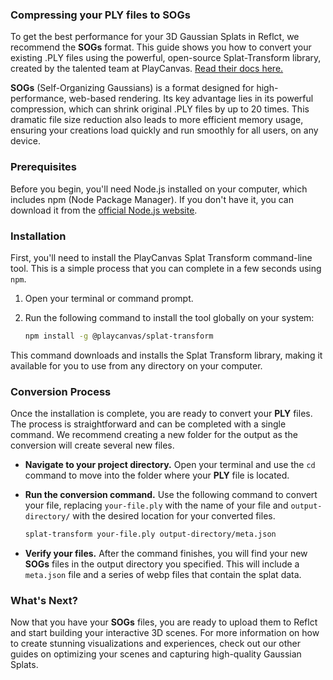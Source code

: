 ### Compressing your PLY files to SOGs

To get the best performance for your 3D Gaussian Splats in Reflct, we recommend the **SOGs** format. This guide shows you how to convert your existing .PLY files using the powerful, open-source Splat-Transform library, created by the talented team at PlayCanvas. [Read their docs here.](https://developer.playcanvas.com/user-manual/gaussian-splatting/editing/splat-transform/#format-conversion) 

**SOGs** (Self-Organizing Gaussians) is a format designed for high-performance, web-based rendering. Its key advantage lies in its powerful compression, which can shrink original .PLY files by up to 20 times. This dramatic file size reduction also leads to more efficient memory usage, ensuring your creations load quickly and run smoothly for all users, on any device.

### Prerequisites

Before you begin, you'll need Node.js installed on your computer, which includes npm (Node Package Manager). If you don't have it, you can download it from the [official Node.js website](https://nodejs.org/).

### Installation

First, you'll need to install the PlayCanvas Splat Transform command-line tool. This is a simple process that you can complete in a few seconds using `npm`.

1.  Open your terminal or command prompt.
2.  Run the following command to install the tool globally on your system:

    ```bash
    npm install -g @playcanvas/splat-transform
    ```

This command downloads and installs the Splat Transform library, making it available for you to use from any directory on your computer.

### Conversion Process

Once the installation is complete, you are ready to convert your **PLY** files. The process is straightforward and can be completed with a single command. We recommend creating a new folder for the output as the conversion will create several new files.

* **Navigate to your project directory.** Open your terminal and use the `cd` command to move into the folder where your **PLY** file is located.
* **Run the conversion command.** Use the following command to convert your file, replacing `your-file.ply` with the name of your file and `output-directory/` with the desired location for your converted files.
    ```bash
    splat-transform your-file.ply output-directory/meta.json
    ```

* **Verify your files.** After the command finishes, you will find your new **SOGs** files in the output directory you specified. This will include a `meta.json` file and a series of webp files that contain the splat data.

### What's Next?

Now that you have your **SOGs** files, you are ready to upload them to Reflct and start building your interactive 3D scenes. For more information on how to create stunning visualizations and experiences, check out our other guides on optimizing your scenes and capturing high-quality Gaussian Splats.
